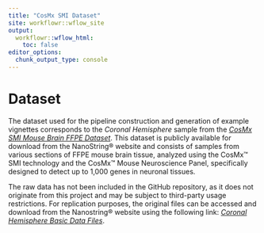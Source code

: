 ```yaml
---
title: "CosMx SMI Dataset"
site: workflowr::wflow_site
output:
  workflowr::wflow_html:
    toc: false
editor_options:
  chunk_output_type: console
---
```


# Dataset

The dataset used for the pipeline construction and generation of example vignettes corresponds to the *Coronal Hemisphere* sample from the [*CosMx SMI Mouse Brain FFPE Dataset*](https://nanostring.com/products/cosmx-spatial-molecular-imager/ffpe-dataset/cosmx-smi-mouse-brain-ffpe-dataset/). This dataset is publicly available for download from the NanoString® website and consists of samples from various sections of FFPE mouse brain tissue, analyzed using the CosMx™ SMI technology and the CosMx™ Mouse Neuroscience Panel, specifically designed to detect up to 1,000 genes in neuronal tissues.

The raw data has not been included in the GitHub repository, as it does not originate from this project and may be subject to third-party usage restrictions. For replication purposes, the original files can be accessed and download from the Nanostring® website using the following link: [*Coronal Hemisphere Basic Data Files*](https://nanostring.com/resources/coronal-hemisphere-basic-data-files/).

